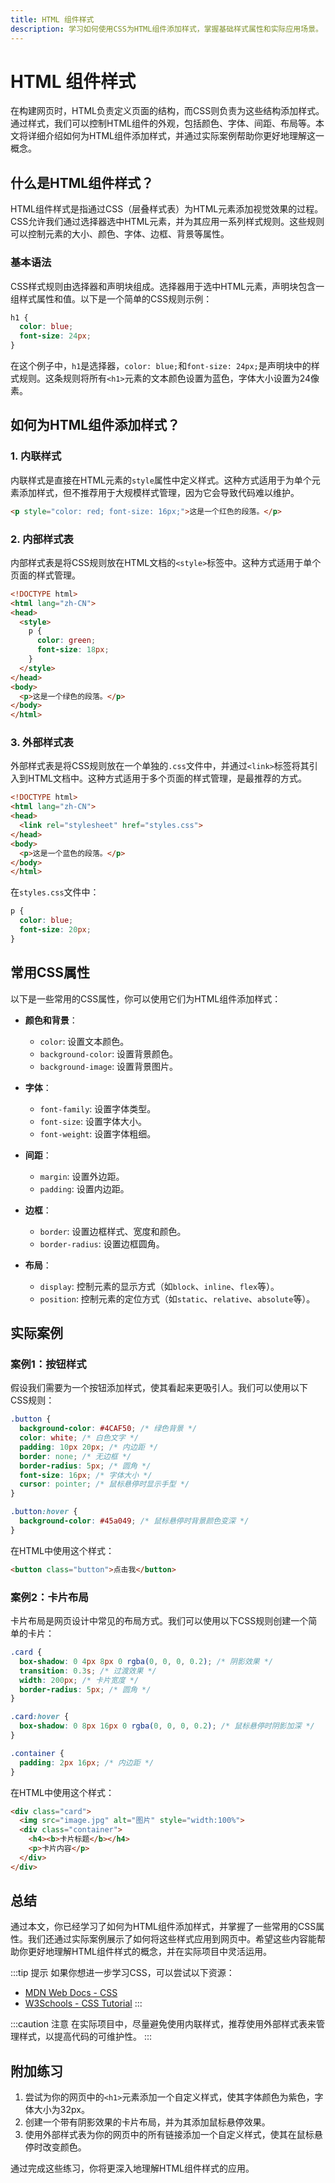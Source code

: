 ```yaml
---
title: HTML 组件样式
description: 学习如何使用CSS为HTML组件添加样式，掌握基础样式属性和实际应用场景。
---
```


# HTML 组件样式

在构建网页时，HTML负责定义页面的结构，而CSS则负责为这些结构添加样式。通过样式，我们可以控制HTML组件的外观，包括颜色、字体、间距、布局等。本文将详细介绍如何为HTML组件添加样式，并通过实际案例帮助你更好地理解这一概念。

## 什么是HTML组件样式？

HTML组件样式是指通过CSS（层叠样式表）为HTML元素添加视觉效果的过程。CSS允许我们通过选择器选中HTML元素，并为其应用一系列样式规则。这些规则可以控制元素的大小、颜色、字体、边框、背景等属性。

### 基本语法

CSS样式规则由选择器和声明块组成。选择器用于选中HTML元素，声明块包含一组样式属性和值。以下是一个简单的CSS规则示例：

```css
h1 {
  color: blue;
  font-size: 24px;
}
```

在这个例子中，`h1`是选择器，`color: blue;`和`font-size: 24px;`是声明块中的样式规则。这条规则将所有`<h1>`元素的文本颜色设置为蓝色，字体大小设置为24像素。

## 如何为HTML组件添加样式？

### 1. 内联样式

内联样式是直接在HTML元素的`style`属性中定义样式。这种方式适用于为单个元素添加样式，但不推荐用于大规模样式管理，因为它会导致代码难以维护。

```html
<p style="color: red; font-size: 16px;">这是一个红色的段落。</p>
```

### 2. 内部样式表

内部样式表是将CSS规则放在HTML文档的`<style>`标签中。这种方式适用于单个页面的样式管理。

```html
<!DOCTYPE html>
<html lang="zh-CN">
<head>
  <style>
    p {
      color: green;
      font-size: 18px;
    }
  </style>
</head>
<body>
  <p>这是一个绿色的段落。</p>
</body>
</html>
```

### 3. 外部样式表

外部样式表是将CSS规则放在一个单独的`.css`文件中，并通过`<link>`标签将其引入到HTML文档中。这种方式适用于多个页面的样式管理，是最推荐的方式。

```html
<!DOCTYPE html>
<html lang="zh-CN">
<head>
  <link rel="stylesheet" href="styles.css">
</head>
<body>
  <p>这是一个蓝色的段落。</p>
</body>
</html>
```

在`styles.css`文件中：

```css
p {
  color: blue;
  font-size: 20px;
}
```

## 常用CSS属性

以下是一些常用的CSS属性，你可以使用它们为HTML组件添加样式：

- **颜色和背景**：
  - `color`: 设置文本颜色。
  - `background-color`: 设置背景颜色。
  - `background-image`: 设置背景图片。

- **字体**：
  - `font-family`: 设置字体类型。
  - `font-size`: 设置字体大小。
  - `font-weight`: 设置字体粗细。

- **间距**：
  - `margin`: 设置外边距。
  - `padding`: 设置内边距。

- **边框**：
  - `border`: 设置边框样式、宽度和颜色。
  - `border-radius`: 设置边框圆角。

- **布局**：
  - `display`: 控制元素的显示方式（如`block`、`inline`、`flex`等）。
  - `position`: 控制元素的定位方式（如`static`、`relative`、`absolute`等）。

## 实际案例

### 案例1：按钮样式

假设我们需要为一个按钮添加样式，使其看起来更吸引人。我们可以使用以下CSS规则：

```css
.button {
  background-color: #4CAF50; /* 绿色背景 */
  color: white; /* 白色文字 */
  padding: 10px 20px; /* 内边距 */
  border: none; /* 无边框 */
  border-radius: 5px; /* 圆角 */
  font-size: 16px; /* 字体大小 */
  cursor: pointer; /* 鼠标悬停时显示手型 */
}

.button:hover {
  background-color: #45a049; /* 鼠标悬停时背景颜色变深 */
}
```

在HTML中使用这个样式：

```html
<button class="button">点击我</button>
```

### 案例2：卡片布局

卡片布局是网页设计中常见的布局方式。我们可以使用以下CSS规则创建一个简单的卡片：

```css
.card {
  box-shadow: 0 4px 8px 0 rgba(0, 0, 0, 0.2); /* 阴影效果 */
  transition: 0.3s; /* 过渡效果 */
  width: 200px; /* 卡片宽度 */
  border-radius: 5px; /* 圆角 */
}

.card:hover {
  box-shadow: 0 8px 16px 0 rgba(0, 0, 0, 0.2); /* 鼠标悬停时阴影加深 */
}

.container {
  padding: 2px 16px; /* 内边距 */
}
```

在HTML中使用这个样式：

```html
<div class="card">
  <img src="image.jpg" alt="图片" style="width:100%">
  <div class="container">
    <h4><b>卡片标题</b></h4>
    <p>卡片内容</p>
  </div>
</div>
```

## 总结

通过本文，你已经学习了如何为HTML组件添加样式，并掌握了一些常用的CSS属性。我们还通过实际案例展示了如何将这些样式应用到网页中。希望这些内容能帮助你更好地理解HTML组件样式的概念，并在实际项目中灵活运用。

:::tip 提示
如果你想进一步学习CSS，可以尝试以下资源：
- [MDN Web Docs - CSS](https://developer.mozilla.org/zh-CN/docs/Web/CSS)
- [W3Schools - CSS Tutorial](https://www.w3schools.com/css/)
:::

:::caution 注意
在实际项目中，尽量避免使用内联样式，推荐使用外部样式表来管理样式，以提高代码的可维护性。
:::

## 附加练习

1. 尝试为你的网页中的`<h1>`元素添加一个自定义样式，使其字体颜色为紫色，字体大小为32px。
2. 创建一个带有阴影效果的卡片布局，并为其添加鼠标悬停效果。
3. 使用外部样式表为你的网页中的所有链接添加一个自定义样式，使其在鼠标悬停时改变颜色。

通过完成这些练习，你将更深入地理解HTML组件样式的应用。